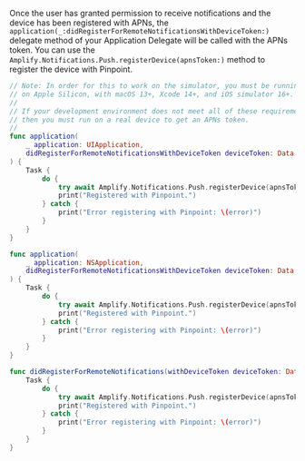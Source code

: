 Once the user has granted permission to receive notifications and the device has been registered with APNs, the `application(_:didRegisterForRemoteNotificationsWithDeviceToken:)` delegate method of your Application Delegate will be called with the APNs token. You can use the `Amplify.Notifications.Push.registerDevice(apnsToken:)` method to register the device with Pinpoint.

<BlockSwitcher>
<Block name="iOS/tvOS">

```swift
// Note: In order for this to work on the simulator, you must be running
// on Apple Silicon, with macOS 13+, Xcode 14+, and iOS simulator 16+.
//
// If your development environment does not meet all of these requirements,
// then you must run on a real device to get an APNs token.
//
func application(
    _ application: UIApplication,
    didRegisterForRemoteNotificationsWithDeviceToken deviceToken: Data
) {    
    Task {
        do {
            try await Amplify.Notifications.Push.registerDevice(apnsToken: deviceToken)
            print("Registered with Pinpoint.")
        } catch {
            print("Error registering with Pinpoint: \(error)")
        }
    }
}
```

</Block>
<Block name="macOS">

```swift
func application(
    _ application: NSApplication,
    didRegisterForRemoteNotificationsWithDeviceToken deviceToken: Data
) {    
    Task {
        do {
            try await Amplify.Notifications.Push.registerDevice(apnsToken: deviceToken)
            print("Registered with Pinpoint.")
        } catch {
            print("Error registering with Pinpoint: \(error)")
        }
    }
}
```

</Block>
<Block name="watchOS">

```swift
func didRegisterForRemoteNotifications(withDeviceToken deviceToken: Data) {
    Task {
        do {
            try await Amplify.Notifications.Push.registerDevice(apnsToken: deviceToken)
            print("Registered with Pinpoint.")
        } catch {
            print("Error registering with Pinpoint: \(error)")
        }
    }
}
```

</Block>
</BlockSwitcher>
